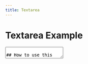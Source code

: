 ```yaml
---
title: Textarea
---
```


# Textarea Example

<Textarea
    placeholder="Example Cheese and wine halloumi fromage frais. Manchego cheesy feet rubber cheese cheeseburger edam squirty cheese cheese and wine st. agur blue cheese. Cheese and biscuits dolcelatte feta parmesan feta red leicester cheese and wine queso. Cow squirty cheese cheese on toast emmental cheesecake.

        Mozzarella cut the cheese cheesecake. Cheesy feet gouda fromage manchego cheeseburger gouda queso hard cheese. Rubber cheese paneer queso stinking bishop stinking bishop say cheese cheese and biscuits say cheese. Pepper jack goat who moved my cheese bavarian bergkase fondue rubber cheese.

        Roquefort when the cheese comes out everybody's happy cheese strings. Stilton lancashire smelly cheese bavarian bergkase say cheese the big cheese airedale emmental. Fromage roquefort say cheese fromage frais cheesy feet monterey jack when the cheese comes out everybody's happy smelly cheese. Stinking bishop bocconcini manchego red leicester airedale ricotta."

/>

## How to use this separator

### Props

| Name               | Type                | Default | Description                                                                             |
| ------------------ | ------------------- | ------- | --------------------------------------------------------------------------------------- |
| **autocapitalize** | boolean             | false   | Controls automatic capitalization in inputted text.                                     |
| **autocomplete**   | boolean             | false   | Hint for form autofill feature.                                                         |
| **dirname**        | string              | -       | Name of form field to use for sending the element's directionality in form submission.  |
| **disabled**       | boolean             | false   | Whether the user can interract with the input or not.                                   |
| **form**           | Form                | -       | Associates the control with a form element.                                             |
| **maxlength**      | number \| undefined | -       | Maximum length (number of characters) of value.                                         |
| **minlength**      | number \| undefined | -       | Minimum length (number of characters) of value.                                         |
| **name**           | string              | -       | Name of the form control. Submitted with the form as part of a name/value pair.         |
| **placeholder**    | string              | -       | Text that appears in the form control when it has no value set.                         |
| **readonly**       | boolean             | false   | The value is not editable.                                                              |
| **required**       | boolean             | false   | A value is required or must be checked for the form to be submittable.                  |
| **value**          | string              | -       | The value of the control. When specified in the HTML, corresponds to the initial value. |
| **onChange**       | () => void          | -       | Triggered function when the value changes.                                              |

### Playground

_Import from filigran-ui :_

Import \{Separator\} from 'filigran-ui'

## Playground

<ReactLiveDisplay
  codeExample={`
            <Textarea placeholder="Insert your paragraph here" />
          `}
/>
